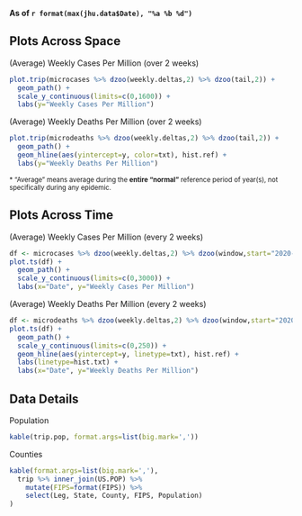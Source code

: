 
**As of `r format(max(jhu.data$Date), "%a %b %d")`**


## Plots Across Space

<div class="plot-title">(Average) Weekly Cases Per Million (over 2 weeks)</div>
```r
plot.trip(microcases %>% dzoo(weekly.deltas,2) %>% dzoo(tail,2)) +
  geom_path() +
  scale_y_continuous(limits=c(0,1600)) +
  labs(y="Weekly Cases Per Million")
```

<div class="plot-title">(Average) Weekly Deaths Per Million (over 2 weeks)</div>
```r
plot.trip(microdeaths %>% dzoo(weekly.deltas,2) %>% dzoo(tail,2)) +
  geom_path() +
  geom_hline(aes(yintercept=y, color=txt), hist.ref) +
  labs(y="Weekly Deaths Per Million")
```

<small>
 * 
"Average" means average during
the **entire "normal"** reference period of year(s),
not specifically during any epidemic.
</small>


## Plots Across Time

<div class="plot-title">(Average) Weekly Cases Per Million (every 2 weeks)</div>
```r
df <- microcases %>% dzoo(weekly.deltas,2) %>% dzoo(window,start="2020-03-01")
plot.ts(df) +
  geom_path() +
  scale_y_continuous(limits=c(0,3000)) +
  labs(x="Date", y="Weekly Cases Per Million")
```

<div class="plot-title">(Average) Weekly Deaths Per Million (every 2 weeks)</div>
```r
df <- microdeaths %>% dzoo(weekly.deltas,2) %>% dzoo(window,start="2020-03-01")
plot.ts(df) +
  geom_path() +
  scale_y_continuous(limits=c(0,250)) +
  geom_hline(aes(yintercept=y, linetype=txt), hist.ref) +
  labs(linetype=hist.txt) +
  labs(x="Date", y="Weekly Deaths Per Million")
```


## Data Details

<div class="table-title">Population</div>
```r
kable(trip.pop, format.args=list(big.mark=','))
```

<div class="table-title">Counties</div>
```r
kable(format.args=list(big.mark=','),
  trip %>% inner_join(US.POP) %>%
    mutate(FIPS=format(FIPS)) %>%
    select(Leg, State, County, FIPS, Population)
)
```


